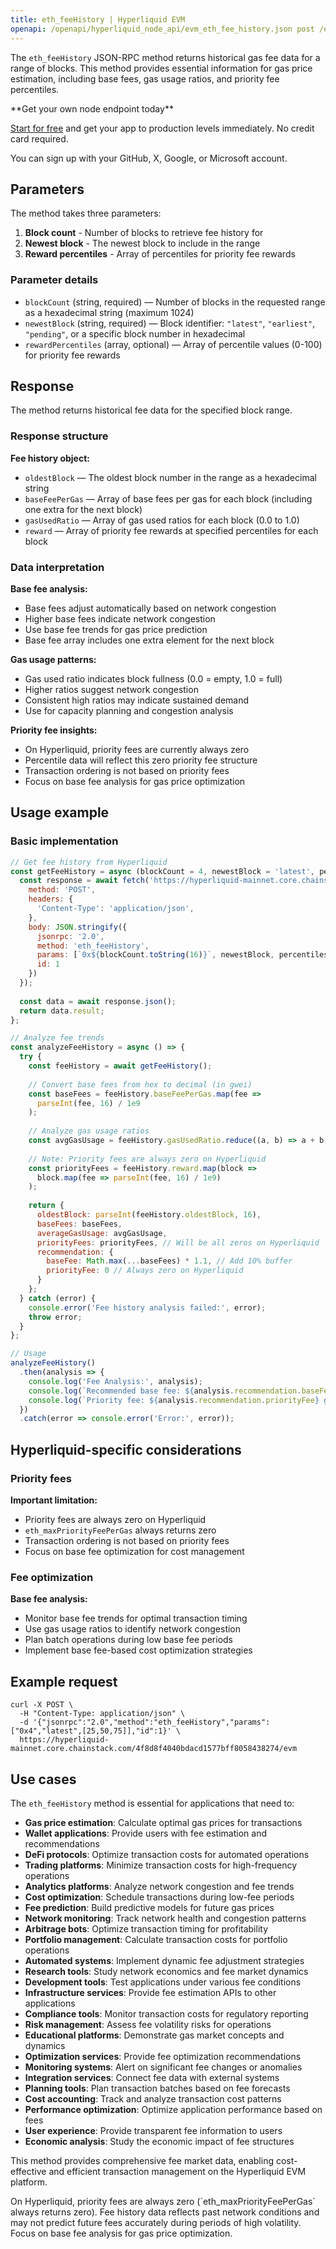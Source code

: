 ```yaml
---
title: eth_feeHistory | Hyperliquid EVM
openapi: /openapi/hyperliquid_node_api/evm_eth_fee_history.json post /evm
---
```


The `eth_feeHistory` JSON-RPC method returns historical gas fee data for a range of blocks. This method provides essential information for gas price estimation, including base fees, gas usage ratios, and priority fee percentiles.

<Check>
**Get your own node endpoint today**

[Start for free](https://console.chainstack.com/) and get your app to production levels immediately. No credit card required.

You can sign up with your GitHub, X, Google, or Microsoft account.
</Check>

## Parameters

The method takes three parameters:

1. **Block count** - Number of blocks to retrieve fee history for
2. **Newest block** - The newest block to include in the range
3. **Reward percentiles** - Array of percentiles for priority fee rewards

### Parameter details

* `blockCount` (string, required) — Number of blocks in the requested range as a hexadecimal string (maximum 1024)
* `newestBlock` (string, required) — Block identifier: `"latest"`, `"earliest"`, `"pending"`, or a specific block number in hexadecimal
* `rewardPercentiles` (array, optional) — Array of percentile values (0-100) for priority fee rewards

## Response

The method returns historical fee data for the specified block range.

### Response structure

**Fee history object:**
- `oldestBlock` — The oldest block number in the range as a hexadecimal string
- `baseFeePerGas` — Array of base fees per gas for each block (including one extra for the next block)
- `gasUsedRatio` — Array of gas used ratios for each block (0.0 to 1.0)
- `reward` — Array of priority fee rewards at specified percentiles for each block

### Data interpretation

**Base fee analysis:**
- Base fees adjust automatically based on network congestion
- Higher base fees indicate network congestion
- Use base fee trends for gas price prediction
- Base fee array includes one extra element for the next block

**Gas usage patterns:**
- Gas used ratio indicates block fullness (0.0 = empty, 1.0 = full)
- Higher ratios suggest network congestion
- Consistent high ratios may indicate sustained demand
- Use for capacity planning and congestion analysis

**Priority fee insights:**
- On Hyperliquid, priority fees are currently always zero
- Percentile data will reflect this zero priority fee structure
- Transaction ordering is not based on priority fees
- Focus on base fee analysis for gas price optimization

## Usage example

### Basic implementation

```javascript
// Get fee history from Hyperliquid
const getFeeHistory = async (blockCount = 4, newestBlock = 'latest', percentiles = [25, 50, 75]) => {
  const response = await fetch('https://hyperliquid-mainnet.core.chainstack.com/YOUR_ENDPOINT/evm', {
    method: 'POST',
    headers: {
      'Content-Type': 'application/json',
    },
    body: JSON.stringify({
      jsonrpc: '2.0',
      method: 'eth_feeHistory',
      params: [`0x${blockCount.toString(16)}`, newestBlock, percentiles],
      id: 1
    })
  });
  
  const data = await response.json();
  return data.result;
};

// Analyze fee trends
const analyzeFeeHistory = async () => {
  try {
    const feeHistory = await getFeeHistory();
    
    // Convert base fees from hex to decimal (in gwei)
    const baseFees = feeHistory.baseFeePerGas.map(fee => 
      parseInt(fee, 16) / 1e9
    );
    
    // Analyze gas usage ratios
    const avgGasUsage = feeHistory.gasUsedRatio.reduce((a, b) => a + b, 0) / feeHistory.gasUsedRatio.length;
    
    // Note: Priority fees are always zero on Hyperliquid
    const priorityFees = feeHistory.reward.map(block => 
      block.map(fee => parseInt(fee, 16) / 1e9)
    );
    
    return {
      oldestBlock: parseInt(feeHistory.oldestBlock, 16),
      baseFees: baseFees,
      averageGasUsage: avgGasUsage,
      priorityFees: priorityFees, // Will be all zeros on Hyperliquid
      recommendation: {
        baseFee: Math.max(...baseFees) * 1.1, // Add 10% buffer
        priorityFee: 0 // Always zero on Hyperliquid
      }
    };
  } catch (error) {
    console.error('Fee history analysis failed:', error);
    throw error;
  }
};

// Usage
analyzeFeeHistory()
  .then(analysis => {
    console.log('Fee Analysis:', analysis);
    console.log(`Recommended base fee: ${analysis.recommendation.baseFee.toFixed(2)} gwei`);
    console.log(`Priority fee: ${analysis.recommendation.priorityFee} gwei (always zero on Hyperliquid)`);
  })
  .catch(error => console.error('Error:', error));
```

## Hyperliquid-specific considerations

### Priority fees

**Important limitation:**
- Priority fees are always zero on Hyperliquid
- `eth_maxPriorityFeePerGas` always returns zero
- Transaction ordering is not based on priority fees
- Focus on base fee optimization for cost management

### Fee optimization

**Base fee analysis:**
- Monitor base fee trends for optimal transaction timing
- Use gas usage ratios to identify network congestion
- Plan batch operations during low base fee periods
- Implement base fee-based cost optimization strategies

## Example request

```shell Shell
curl -X POST \
  -H "Content-Type: application/json" \
  -d '{"jsonrpc":"2.0","method":"eth_feeHistory","params":["0x4","latest",[25,50,75]],"id":1}' \
  https://hyperliquid-mainnet.core.chainstack.com/4f8d8f4040bdacd1577bff8058438274/evm
```

## Use cases

The `eth_feeHistory` method is essential for applications that need to:

* **Gas price estimation**: Calculate optimal gas prices for transactions
* **Wallet applications**: Provide users with fee estimation and recommendations
* **DeFi protocols**: Optimize transaction costs for automated operations
* **Trading platforms**: Minimize transaction costs for high-frequency operations
* **Analytics platforms**: Analyze network congestion and fee trends
* **Cost optimization**: Schedule transactions during low-fee periods
* **Fee prediction**: Build predictive models for future gas prices
* **Network monitoring**: Track network health and congestion patterns
* **Arbitrage bots**: Optimize transaction timing for profitability
* **Portfolio management**: Calculate transaction costs for portfolio operations
* **Automated systems**: Implement dynamic fee adjustment strategies
* **Research tools**: Study network economics and fee market dynamics
* **Development tools**: Test applications under various fee conditions
* **Infrastructure services**: Provide fee estimation APIs to other applications
* **Compliance tools**: Monitor transaction costs for regulatory reporting
* **Risk management**: Assess fee volatility risks for operations
* **Educational platforms**: Demonstrate gas market concepts and dynamics
* **Optimization services**: Provide fee optimization recommendations
* **Monitoring systems**: Alert on significant fee changes or anomalies
* **Integration services**: Connect fee data with external systems
* **Planning tools**: Plan transaction batches based on fee forecasts
* **Cost accounting**: Track and analyze transaction cost patterns
* **Performance optimization**: Optimize application performance based on fees
* **User experience**: Provide transparent fee information to users
* **Economic analysis**: Study the economic impact of fee structures

This method provides comprehensive fee market data, enabling cost-effective and efficient transaction management on the Hyperliquid EVM platform.

<Note>
On Hyperliquid, priority fees are always zero (`eth_maxPriorityFeePerGas` always returns zero). Fee history data reflects past network conditions and may not predict future fees accurately during periods of high volatility. Focus on base fee analysis for gas price optimization.
</Note>